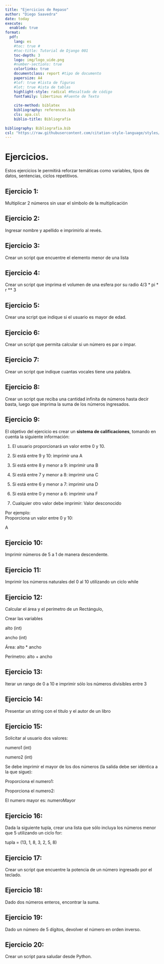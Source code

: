 ```yaml
---
title: "Ejercicios de Repaso"
author: "Diego Saavedra"
date: today
execute: 
  enabled: true
format: 
  pdf:
    lang: es
    #toc: true #
    #toc-title: Tutorial de Django 001
    toc-depth: 3
    logo: img/logo_uide.png
    #number-sections: true
    colorlinks: true
    documentclass: report #tipo de documento
    papersize: A4
    #lof: true #lista de figuras
    #lot: true #ista de tablas
    highlight-style: radical #Resaltado de código
    fontfamily: libertinus #Fuente de Texto
    
    cite-method: biblatex
    bibliography: references.bib
    cls: apa.csl
    biblio-title: Bibliografía
    
bibliography: Bibliografia.bib
csl: "https://raw.githubusercontent.com/citation-style-language/styles/master/apa.csl"
---
```


# Ejercicios.

Estos ejercicios le permitirá reforzar temáticas como variables, tipos de datos, sentencias, ciclos repetitivos.

## Ejercicio 1:

Multiplicar 2 números sin usar el símbolo de la multiplicación

## Ejercicio 2:

Ingresar nombre y apellido e imprimirlo al revés.

## Ejercicio 3:

Crear un script que encuentre el elemento menor de una lista

## Ejercicio 4:

Crear un script que imprima el volumen de una esfera por su radio 4/3 \* pi \* r \*\* 3

## Ejercicio 5:

Crear una script que indique si el usuario es mayor de edad.

## Ejercicio 6:

Crear un script que permita calcular si un número es par o impar.

## Ejercicio 7:

Crear un script que indique cuantas vocales tiene una palabra.

## Ejercicio 8:

Crear un script que reciba una cantidad infinita de números hasta decir basta, luego que imprima la suma de los números ingresados.

## Ejercicio 9:

El objetivo del ejercicio es crear un **sistema de calificaciones**, tomando en cuenta la siguiente información:

1.  El usuario proporcionará un valor entre 0 y 10.

2.  Si está entre 9 y 10: imprimir una A

3.  Si está entre 8 y menor a 9: imprimir una B

4.  Si está entre 7 y menor a 8: imprimir una C

5.  Si está entre 6 y menor a 7: imprimir una D

6.  Si está entre 0 y menor a 6: imprimir una F

7.  Cualquier otro valor debe imprimir: Valor desconocido\

Por ejemplo:\
Proporciona un valor entre 0 y 10:

A

## Ejercicio 10:

Imprimir números de 5 a 1 de manera descendente.

## Ejercicio 11:

Imprimir los números naturales del 0 al 10 utilizando un ciclo while

## Ejercicio 12:

Calcular el área y el perímetro de un Rectángulo,

Crear las variables

alto (int)

ancho (int)

Área: alto \* ancho

Perímetro: alto + ancho

## Ejercicio 13:

Iterar un rango de 0 a 10 e imprimir sólo los números divisibles entre 3

## Ejercicio 14:

Presentar un string con el titulo y el autor de un libro

## Ejercicio 15:

Solicitar al usuario dos valores:

numero1 (int)

numero2 (int)

Se debe imprimir el mayor de los dos números (la salida debe ser idéntica a la que sigue):

Proporciona el numero1:

Proporciona el numero2:

El numero mayor es: numeroMayor

## Ejercicio 16:

Dada la siguiente tupla, crear una lista que sólo incluya los números menor que 5 utilizando un ciclo for:

tupla = (13, 1, 8, 3, 2, 5, 8)

## Ejercicio 17:

Crear un script que encuentre la potencia de un número ingresado por el teclado.

## Ejercicio 18:

Dado dos números enteros, encontrar la suma.

## Ejercicio 19:

Dado un número de 5 dígitos, devolver el número en orden inverso.

## Ejercicio 20:

Crear un script para saludar desde Python.
